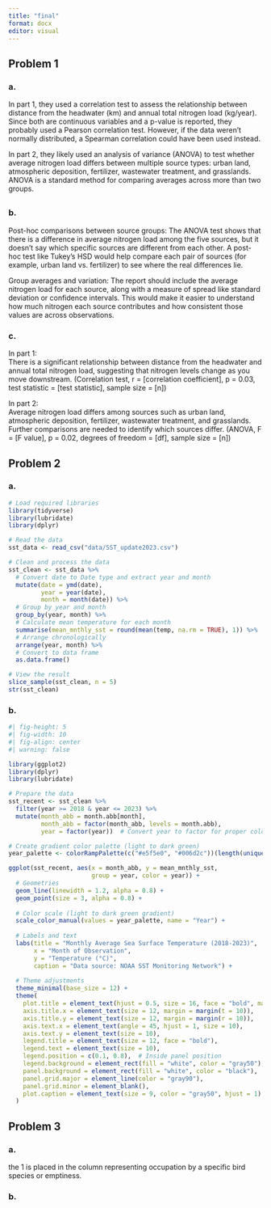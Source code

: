 ```yaml
---
title: "final"
format: docx
editor: visual
---
```


## Problem 1

### a. 

In part 1, they used a correlation test to assess the relationship between distance from the headwater (km) and annual total nitrogen load (kg/year). Since both are continuous variables and a p-value is reported, they probably used a Pearson correlation test. However, if the data weren’t normally distributed, a Spearman correlation could have been used instead.

In part 2, they likely used an analysis of variance (ANOVA) to test whether average nitrogen load differs between multiple source types: urban land, atmospheric deposition, fertilizer, wastewater treatment, and grasslands. ANOVA is a standard method for comparing averages across more than two groups.

## 

### b. 

Post-hoc comparisons between source groups: The ANOVA test shows that there is a difference in average nitrogen load among the five sources, but it doesn’t say which specific sources are different from each other. A post-hoc test like Tukey’s HSD would help compare each pair of sources (for example, urban land vs. fertilizer) to see where the real differences lie.

Group averages and variation: The report should include the average nitrogen load for each source, along with a measure of spread like standard deviation or confidence intervals. This would make it easier to understand how much nitrogen each source contributes and how consistent those values are across observations.

### c.

In part 1:\
There is a significant relationship between distance from the headwater and annual total nitrogen load, suggesting that nitrogen levels change as you move downstream. (Correlation test, r = \[correlation coefficient\], p = 0.03, test statistic = \[test statistic\], sample size = \[n\])

In part 2:\
Average nitrogen load differs among sources such as urban land, atmospheric deposition, fertilizer, wastewater treatment, and grasslands. Further comparisons are needed to identify which sources differ. (ANOVA, F = \[F value\], p = 0.02, degrees of freedom = \[df\], sample size = \[n\])

## Problem 2

### a. 

```r

# Load required libraries
library(tidyverse)
library(lubridate)
library(dplyr)

# Read the data
sst_data <- read_csv("data/SST_update2023.csv")

# Clean and process the data
sst_clean <- sst_data %>%
  # Convert date to Date type and extract year and month
  mutate(date = ymd(date),
         year = year(date),
         month = month(date)) %>%
  # Group by year and month
  group_by(year, month) %>%
  # Calculate mean temperature for each month
  summarise(mean_mnthly_sst = round(mean(temp, na.rm = TRUE), 1)) %>%
  # Arrange chronologically
  arrange(year, month) %>%
  # Convert to data frame
  as.data.frame()

# View the result
slice_sample(sst_clean, n = 5)
str(sst_clean)

```

### b. 

```r


#| fig-height: 5
#| fig-width: 10
#| fig-align: center
#| warning: false

library(ggplot2)
library(dplyr)
library(lubridate)

# Prepare the data
sst_recent <- sst_clean %>% 
  filter(year >= 2018 & year <= 2023) %>%
  mutate(month_abb = month.abb[month],
         month_abb = factor(month_abb, levels = month.abb),
         year = factor(year))  # Convert year to factor for proper coloring

# Create gradient color palette (light to dark green)
year_palette <- colorRampPalette(c("#e5f5e0", "#006d2c"))(length(unique(sst_recent$year)))

ggplot(sst_recent, aes(x = month_abb, y = mean_mnthly_sst, 
                       group = year, color = year)) +
  # Geometries
  geom_line(linewidth = 1.2, alpha = 0.8) +
  geom_point(size = 3, alpha = 0.8) +
  
  # Color scale (light to dark green gradient)
  scale_color_manual(values = year_palette, name = "Year") +
  
  # Labels and text
  labs(title = "Monthly Average Sea Surface Temperature (2018-2023)",
       x = "Month of Observation",
       y = "Temperature (°C)",
       caption = "Data source: NOAA SST Monitoring Network") +
  
  # Theme adjustments
  theme_minimal(base_size = 12) +
  theme(
    plot.title = element_text(hjust = 0.5, size = 16, face = "bold", margin = margin(b = 15)),
    axis.title.x = element_text(size = 12, margin = margin(t = 10)),
    axis.title.y = element_text(size = 12, margin = margin(r = 10)),
    axis.text.x = element_text(angle = 45, hjust = 1, size = 10),
    axis.text.y = element_text(size = 10),
    legend.title = element_text(size = 12, face = "bold"),
    legend.text = element_text(size = 10),
    legend.position = c(0.1, 0.8),  # Inside panel position
    legend.background = element_rect(fill = "white", color = "gray50"),
    panel.background = element_rect(fill = "white", color = "black"),  # Panel border
    panel.grid.major = element_line(color = "gray90"),
    panel.grid.minor = element_blank(),
    plot.caption = element_text(size = 9, color = "gray50", hjust = 1)
  )
```

## Problem 3

### a.

the 1 is placed in the column representing occupation by a specific bird species or emptiness.

### b. 
